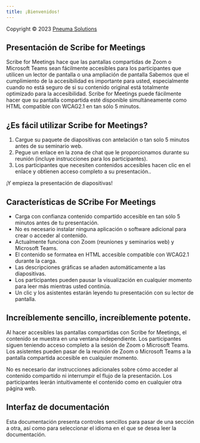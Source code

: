 ```yaml
---
title: ¡Bienvenidos!
---
```



Copyright © 2023 [Pneuma Solutions](https://www.pneumasolutions.com)  
## Presentación de Scribe for Meetings

Scribe for Meetings hace que las pantallas compartidas de Zoom o Microsoft Teams sean fácilmente accesibles para los participantes que utilicen un lector de pantalla o una ampliación de pantalla Sabemos que el cumplimiento de la accesibilidad es importante para usted, especialmente cuando no está seguro de si su contenido original está totalmente optimizado para la accesibilidad. Scribe for Meetings puede fácilmente hacer que su pantalla compartida esté disponible simultáneamente como HTML compatible con WCAG2.1 en tan sólo 5 minutos.

## ¿Es fácil utilizar Scribe for Meetings?

1. Cargue su paquete de diapositivas con antelación o tan solo 5 minutos antes de su seminario web.
1. Pegue un enlace en la zona de chat que le proporcionamos durante su reunión (incluye instrucciones para los participantes).
1. Los participantes que necesiten contenidos accesibles hacen clic en el enlace y obtienen acceso completo a su presentación..

¡Y empieza la presentación de diapositivas!

## Características de SCribe For Meetings

* Carga con confianza contenido compartido accesible en tan sólo 5 minutos antes de tu presentación.
* No es necesario instalar ninguna aplicación o software adicional para crear o acceder al contenido.
* Actualmente funciona con Zoom (reuniones y seminarios web) y Microsoft Teams.
* El contenido se formatea en HTML accesible compatible con WCAG2.1 durante la carga.
* Las descripciones gráficas se añaden automáticamente a las diapositivas.
* Los participantes pueden pausar la visualización en cualquier momento para leer más mientras usted continúa.
* Un clic y los asistentes estarán leyendo tu presentación con su lector de pantalla.

## Increíblemente sencillo, increíblemente potente.

Al hacer accesibles las pantallas compartidas con Scribe for Meetings, el contenido se muestra en una ventana independiente. Los participantes siguen teniendo acceso completo a la sesión de Zoom o Microsoft Teams.
Los asistentes pueden pasar de la reunión de Zoom o Microsoft Teams a la pantalla compartida accesible en cualquier momento.

No es necesario dar instrucciones adicionales sobre cómo acceder al contenido compartido ni interrumpir el flujo de la presentación. Los participantes leerán intuitivamente el contenido como en cualquier otra página web.

## Interfaz de documentación

Esta documentación presenta controles sencillos para pasar de una sección a otra, así como para seleccionar el idioma en el que se desea leer la documentación.